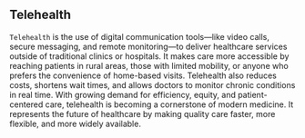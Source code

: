 ## Telehealth
`Telehealth` is the use of digital communication tools—like video calls, secure messaging, and remote monitoring—to deliver healthcare services outside of traditional clinics or hospitals. It makes care more accessible by reaching patients in rural areas, those with limited mobility, or anyone who prefers the convenience of home-based visits. Telehealth also reduces costs, shortens wait times, and allows doctors to monitor chronic conditions in real time. With growing demand for efficiency, equity, and patient-centered care, telehealth is becoming a cornerstone of modern medicine. It represents the future of healthcare by making quality care faster, more flexible, and more widely available.